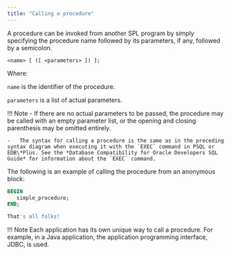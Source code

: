 ```yaml
---
title: "Calling a procedure"
---
```


<div id="calling_a_procedure" class="registered_link"></div>

A procedure can be invoked from another SPL program by simply specifying the procedure name followed by its parameters, if any, followed by a semicolon.

```text
<name> [ ([ <parameters> ]) ];
```

Where:

`name` is the identifier of the procedure.

`parameters` is a list of actual parameters.

!!! Note
    -   If there are no actual parameters to be passed, the procedure may be called with an empty parameter list, or the opening and closing parenthesis may be omitted entirely.

    -   The syntax for calling a procedure is the same as in the preceding syntax diagram when executing it with the `EXEC` command in PSQL or EDB\*Plus. See the *Database Compatibility for Oracle Developers SQL Guide* for information about the `EXEC` command.

The following is an example of calling the procedure from an anonymous block:

```sql
BEGIN
   simple_procedure;
END;

That's all folks!
```

!!! Note
    Each application has its own unique way to call a procedure. For example, in a Java application, the application programming interface, JDBC, is used.
